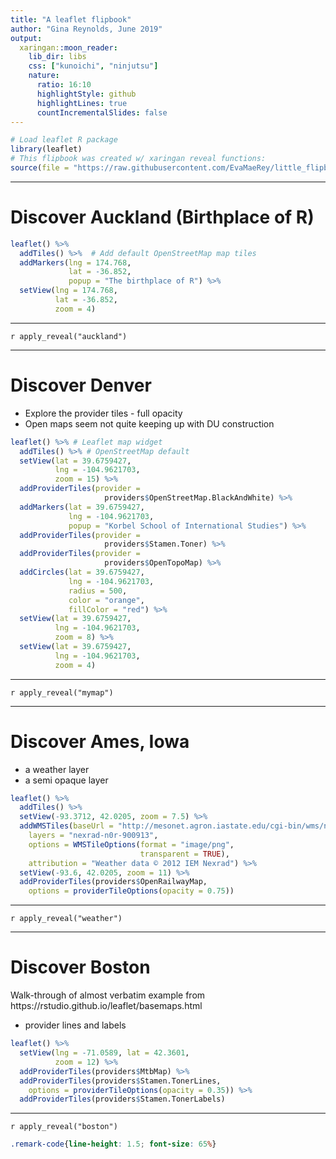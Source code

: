 ```yaml
---
title: "A leaflet flipbook"
author: "Gina Reynolds, June 2019"
output:
  xaringan::moon_reader:
    lib_dir: libs
    css: ["kunoichi", "ninjutsu"]
    nature:
      ratio: 16:10
      highlightStyle: github
      highlightLines: true
      countIncrementalSlides: false
---
```


```r
# Load leaflet R package
library(leaflet)
# This flipbook was created w/ xaringan reveal functions:
source(file = "https://raw.githubusercontent.com/EvaMaeRey/little_flipbooks_library/master/xaringan_reveal_parenthetical.R")

```


---

# Discover Auckland (Birthplace of R)


```r
leaflet() %>%
  addTiles() %>%  # Add default OpenStreetMap map tiles
  addMarkers(lng = 174.768, 
             lat = -36.852, 
             popup = "The birthplace of R") %>% 
  setView(lng = 174.768, 
          lat = -36.852,
          zoom = 4)
```

---

`r apply_reveal("auckland")`


---

# Discover Denver 

- Explore the provider tiles - full opacity 
- Open maps seem not quite keeping up with DU construction

```r
leaflet() %>% # Leaflet map widget
  addTiles() %>% # OpenStreetMap default
  setView(lat = 39.6759427, 
          lng = -104.9621703, 
          zoom = 15) %>% 
  addProviderTiles(provider =
                     providers$OpenStreetMap.BlackAndWhite) %>% 
  addMarkers(lat = 39.6759427,
             lng = -104.9621703, 
             popup = "Korbel School of International Studies") %>% 
  addProviderTiles(provider =
                     providers$Stamen.Toner) %>% 
  addProviderTiles(provider =
                     providers$OpenTopoMap) %>%
  addCircles(lat = 39.6759427,
             lng = -104.9621703,
             radius = 500,
             color = "orange",
             fillColor = "red") %>% 
  setView(lat = 39.6759427,
          lng = -104.9621703,
          zoom = 8) %>% 
  setView(lat = 39.6759427,
          lng = -104.9621703,
          zoom = 4)
```


---

`r apply_reveal("mymap")`

---



# Discover Ames, Iowa


- a weather layer
- a semi opaque layer



```r
leaflet() %>% 
  addTiles() %>% 
  setView(-93.3712, 42.0205, zoom = 7.5) %>%
  addWMSTiles(baseUrl = "http://mesonet.agron.iastate.edu/cgi-bin/wms/nexrad/n0r.cgi",
    layers = "nexrad-n0r-900913",
    options = WMSTileOptions(format = "image/png", 
                             transparent = TRUE),
    attribution = "Weather data © 2012 IEM Nexrad") %>% 
  setView(-93.6, 42.0205, zoom = 11) %>%
  addProviderTiles(providers$OpenRailwayMap,
    options = providerTileOptions(opacity = 0.75))
```


---

`r apply_reveal("weather")`


---

# Discover Boston

Walk-through of almost verbatim example from https://rstudio.github.io/leaflet/basemaps.html

- provider lines and labels

```r
leaflet() %>% 
  setView(lng = -71.0589, lat = 42.3601, 
          zoom = 12) %>% 
  addProviderTiles(providers$MtbMap) %>%
  addProviderTiles(providers$Stamen.TonerLines,
    options = providerTileOptions(opacity = 0.35)) %>%
  addProviderTiles(providers$Stamen.TonerLabels)
```


---

`r apply_reveal("boston")`


```css
.remark-code{line-height: 1.5; font-size: 65%}
```


